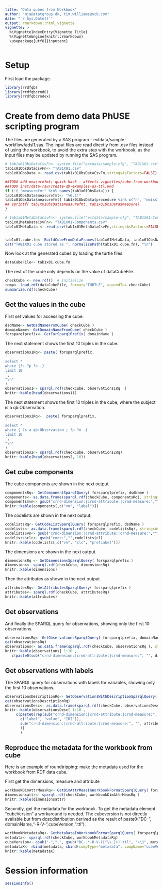 ```yaml
---
title: "Data qubes from Workbook"
author: "mja@statgroup.dk, tim.williams@ucb.com"
date: "`r Sys.Date()`"
output: rmarkdown::html_vignette
vignette: >
  %\VignetteIndexEntry{Vignette Title}
  %\VignetteEngine{knitr::rmarkdown}
  \usepackage[utf8]{inputenc}
---
```


# Setup

First load the package.
```r
library(rrdfqb)
library(rrdfqbcrnd0)
library(rrdfqbcrndex)
```

# Create from demo data PhUSE scripting program

The files are generated by a SAS program -
extdata/sample-workflow/adsl1.sas.  The input files are read
directly from .csv files instead of using the workbook, to avoid the
extra step with the workbook, as the input files may be updated by
running the SAS program.

```r
# tab1x01ObsDataCsvFn<- system.file("extdata/sample-cfg", "TAB1X01.csv", package="rrdfqbcrndex")
tab1x01ObsDataCsvFn<- "TAB1X01.csv"
tab1x01ObsData <- read.csv(tab1x01ObsDataCsvFn,stringsAsFactors=FALSE)

##TODO add measurefmt; quick hack - affects vignettes/cube-from-workbook.Rmd and
##TODO inst/data-raw/create-qb-examples-as-ttl.Rmd
if (!( "measurefmt" %in% names(tab1x01ObsData))) {
tab1x01ObsData$measurefmt<- "%6.1f"
tab1x01ObsData$measurefmt[ tab1x01ObsData$procedure %in% c("n", "nmiss", "count") ]<- "%6.0f"
## sprintf( tab1x01ObsData$measurefmt, tab1x01ObsData$measure)
}

# tab1x01MetaDataCsvFn<- system.file("extdata/sample-cfg", "TAB1X01-Components.csv", package="rrdfqbcrndex")
tab1x01MetaDataCsvFn<- "TAB1X01-Components.csv"
tab1x01MetaData <- read.csv(tab1x01MetaDataCsvFn,stringsAsFactors=FALSE)


tab1x01.cube.fn<- BuildCubeFromDataFrames(tab1x01MetaData, tab1x01ObsData )
cat("TAB1X01 cube stored as ", normalizePath(tab1x01.cube.fn), "\n")
```


Now look at the generated cubes by loading the turtle files. 

```r
dataCubeFile<- tab1x01.cube.fn
```

The rest of the code only depends on the value of dataCubeFile.
```r
checkCube <- new.rdf()  # Initialize
temp<- load.rdf(dataCubeFile, format="TURTLE", appendTo= checkCube)
summarize.rdf(checkCube)
```

## Get the values in the cube
First set values for accessing the cube.
```r
dsdName<- GetDsdNameFromCube( checkCube )
domainName<- GetDomainNameFromCube( checkCube )
forsparqlprefix<- GetForSparqlPrefix( domainName )
```

The next statement shows the first 10 triples in the cube.
```r
observations1Rq<- paste( forsparqlprefix,
'
select *
where {?s ?p ?o .}
limit 10
',
"\n"
)
observations1<- sparql.rdf(checkCube, observations1Rq  )
knitr::kable(head(observations1))
```

The next statement shows the first 10 triples in the cube, where the subject is a qb:Observation.
```r
observations2Rq<-  paste( forsparqlprefix,
'
select *
where { ?s a qb:Observation ; ?p ?o .}
limit 10
',
"\n"                               
)
observations2<- sparql.rdf(checkCube, observations2Rq)
knitr::kable(head(observations2, 10))
```

## Get cube components

The cube components are shown in the next output.
```r
componentsRq<- GetComponentSparqlQuery( forsparqlprefix, dsdName )
components<- as.data.frame(sparql.rdf(checkCube, componentsRq), stringsAsFactors=FALSE)
components$vn<- gsub("crnd-dimension:|crnd-attribute:|crnd-measure:","",components$p)
knitr::kable(components[,c("vn", "label")])
```

The codelists are shown in the next output.
```r
codelistsRq<- GetCodeListSparqlQuery( forsparqlprefix, dsdName )
codelists<- as.data.frame(sparql.rdf(checkCube, codelistsRq), stringsAsFactors=FALSE)
codelists$vn<- gsub("crnd-dimension:|crnd-attribute:|crnd-measure:","",codelists$p)
codelists$clc<- gsub("code:","",codelists$cl)
knitr::kable(codelists[,c("vn", "clc", "prefLabel")])
```


The dimensions are shown in the next output.
```r
dimensionsRq <- GetDimensionsSparqlQuery( forsparqlprefix )
dimensions<- sparql.rdf(checkCube, dimensionsRq)
knitr::kable(dimensions)
```

Then the attributes as shown in the next output.
```r
attributesRq<- GetAttributesSparqlQuery( forsparqlprefix )
attributes<- sparql.rdf(checkCube, attributesRq)
knitr::kable(attributes)
```

## Get observations
And finally the SPARQL query for observations, showing only the first 10 observations.
```r
observationsRq<- GetObservationsSparqlQuery( forsparqlprefix, domainName, dimensions, attributes )
cat(observationsRq)
observations<- as.data.frame(sparql.rdf(checkCube, observationsRq ), stringsAsFactors=FALSE)
knitr::kable(observations[ 1:10 ,
   c(paste0(sub("crnd-dimension:|crnd-attribute:|crnd-measure:", "", dimensions), "value"),sub("crnd-dimension:|crnd-attribute:|crnd-measure:", "", attributes), "measure")])

```

## Get observations with labels

The SPARQL query for observations with labels for variables, showing only the first 10 observations.
```r
observationsDescriptionRq<- GetObservationsWithDescriptionSparqlQuery( forsparqlprefix, domainName, dimensions, attributes )
cat(observationsDescriptionRq)
observationsDesc<- as.data.frame(sparql.rdf(checkCube, observationsDescriptionRq ), stringsAsFactors=FALSE)
knitr::kable(observationsDesc[ 1:10 ,
     c(paste0(rep(sub("crnd-dimension:|crnd-attribute:|crnd-measure:", "", dimensions),each=3),
       c("label", "value", "IRI")),
       sub("crnd-dimension:|crnd-attribute:|crnd-measure:", "", attributes), "measure", "measureIRI"
       )]
       )

```


## Reproduce the metadata for the workbook from cube

Here is an example of roundtripping: make the metadata used for the
workbook from RDF data cube.

First get the dimensions, measure and attribute

```r
workbookDimAttrMeasRq<- GetDimAttrMeasInWorkbookFormatSparqlQuery( forsparqlprefix ) 
dimensionsattr<- sparql.rdf(checkCube, workbookDimAttrMeasRq )
knitr::kable(dimensionsattr)
```

Secondly, get the metadata for the workbook. To get the metadata
element "cubeVersion" a workaround is needed. The cubeversion is not
directly available but from dcat:distribution derived as the result of
paste0("DC-", domainName,"-R-V-",cubeVersion,".ttl").

```r
workbookMetadataRq<- GetMetaDataInWorkbookFormatSparqlQuery( forsparqlprefix )
metadata<- sparql.rdf(checkCube, workbookMetadataRq)
cubeVersion<- gsub("-",".", gsub("DC-.*-R-V-([^\\.]+).ttl", "\\1", metadata[ metadata[,2]=="distribution", "compLabel"], perl=TRUE))
metadataX<- rbind(metadata, cbind(compType="metadata", compName="cubeVersion", compLabel=cubeVersion))
knitr::kable(metadataX)
```

# Session information
```r
sessionInfo()
```

